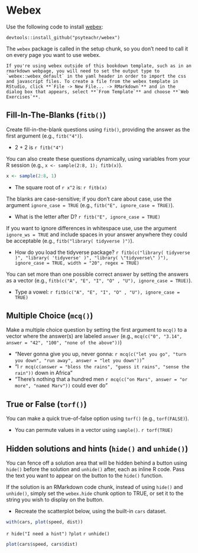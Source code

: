 # Webex

Use the following code to install [webex](https://github.com/psyteachr/webex):
```
devtools::install_github("psyteachr/webex")
```

The `webex` package is called in the setup chunk, so you don't need to call it on every page you want to use webex. 

```block
If you're using webex outside of this bookdown template, such as in an rmarkdown webpage, you will need to set the output type to `webex::webex_default` in the yaml header in order to import the css and javascript files. To create a file from the webex template in RStudio, click **`File -> New File... -> RMarkdown`** and in the dialog box that appears, select **`From Template`** and choose **`Web Exercises`**.
```

## Fill-In-The-Blanks (`fitb()`) {#fitb}

Create fill-in-the-blank questions using `fitb()`, providing the answer as the first argument (e.g., `fitb("4")`).

- 2 + 2 is `r fitb("4")`

You can also create these questions dynamically, using variables from your R session (e.g., `x <- sample(2:8, 1); fitb(x)`).

```r
x <- sample(2:8, 1)
```

- The square root of `r x^2` is: `r fitb(x)`

The blanks are case-sensitive; if you don't care about case, use the argument `ignore_case = TRUE` (e.g., `fitb("E", ignore_case = TRUE)`).

- What is the letter after D? `r fitb("E", ignore_case = TRUE)`

If you want to ignore differences in whitespace use, use the argument `ignore_ws = TRUE` and include spaces in your answer anywhere they could be acceptable (e.g., `fitb("library( tidyverse )")`).

- How do you load the tidyverse package? `r fitb(c("library( tidyverse )", "library( 'tidyverse' )", "library( \"tidyverse\" )"), ignore_case = TRUE, width = "20", regex = TRUE)`

You can set more than one possible correct answer by setting the answers as a vector (e.g., `fitb(c("A", "E", "I", "O" , "U"), ignore_case = TRUE)`).

- Type a vowel: `r fitb(c("A", "E", "I", "O" , "U"), ignore_case = TRUE)`

## Multiple Choice (`mcq()`) {#mcq}

Make a multiple choice question by setting the first argument to `mcq()` to a vector where the answer(s) are labeled `answer` (e.g., `mcq(c("0", "3.14", answer = "42", "100", "none of the above"))`)

- "Never gonna give you up, never gonna: `r mcq(c("let you go", "turn you down", "run away", answer = "let you down"))`"
- "I `r mcq(c(answer = "bless the rains", "guess it rains", "sense the rain"))` down in Africa"
- "There's nothing that a hundred men `r mcq(c("on Mars", answer = "or more", "named Marv"))` could ever do"

## True or False (`torf()`) {#torf}

You can make a quick true-of-false option using `torf()` (e.g., `torf(FALSE)`).

- You can permute values in a vector using `sample()`. `r torf(TRUE)`

## Hidden solutions and hints (`hide()` and `unhide()`) {#hide-unhide}

You can fence off a solution area that will be hidden behind a button using `hide()` before the solution and `unhide()` after, each as inline R code.  Pass the text you want to appear on the button to the `hide()` function.

If the solution is an RMarkdown code chunk, instead of using `hide()` and `unhide()`, simply set the `webex.hide` chunk option to TRUE, or set it to the string you wish to display on the button.

- Recreate the scatterplot below, using the built-in `cars` dataset.

```r
with(cars, plot(speed, dist))
```

`r hide("I need a hint")`
`?plot`
`r unhide()`

<!-- note: you could also just set webex.hide to TRUE -->

```r
plot(cars$speed, cars$dist)
```